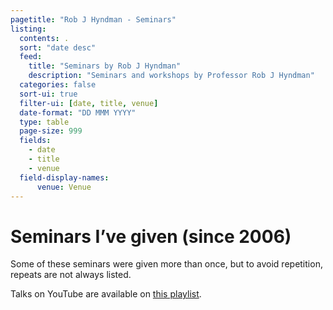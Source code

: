 ```yaml
---
pagetitle: "Rob J Hyndman - Seminars"
listing:
  contents: .
  sort: "date desc"
  feed:
    title: "Seminars by Rob J Hyndman"
    description: "Seminars and workshops by Professor Rob J Hyndman"
  categories: false
  sort-ui: true
  filter-ui: [date, title, venue]
  date-format: "DD MMM YYYY"
  type: table
  page-size: 999
  fields:
    - date
    - title
    - venue
  field-display-names:
      venue: Venue
---
```


# Seminars I've given (since 2006)

Some of these seminars were given more than once, but to avoid repetition, repeats are not always listed.

Talks on YouTube are available on [this playlist](https://www.youtube.com/playlist?list=PL12D676032C3A6B70).
